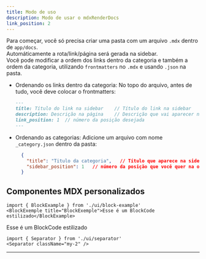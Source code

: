 ```yaml
---
title: Modo de uso
description: Modo de usar o mdxRenderDocs
link_position: 2
---
```


Para começar, você só precisa criar uma pasta com um arquivo `.mdx` dentro de `app/docs`.  
Automáticamente a rota/link/página será gerada na sidebar.  
Você pode modificar a ordem dos links dentro da categoria e também a ordem da categoria, utilizando `frontmatters` no `.mdx` e usando `.json` na pasta.

- Ordenando os links dentro da categoria:
  No topo do arquivo, antes de tudo, você deve colocar o frontmatters:
  ```markdown
  ---
  title: Título do link na sidebar    // Título do link na sidebar
  description: Descrição na página    // Descrição que vai aparecer no componente acima da página
  link_position: 1  // número da posição desejada
  ---
  ```
- Ordenando as categorias:
  Adicione um arquivo com nome `_category.json` dentro da pasta:
  ```json
    {
      "title": "Titulo da categoria",   // Título que aparece na sidebar
      "sidebar_position": 1   // número da posição que você quer na ordem
    }
  ```

## Componentes MDX personalizados
<Separator className="mb-8" />

```tsx
import { BlockExample } from './ui/block-example'
<BlockExemple title="BlockExemple">Esse é um BlockCode estilizado</BlockExample>
```

<BlockExample title="BlockExemple">Esse é um BlockCode estilizado</BlockExample>

<Separator className="my-8" />

```tsx
import { Separator } from './ui/separator'
<Separator className="my-2" />
```
<Separator className="my-2" />

---
